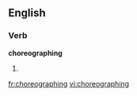 ==English==

===Verb===
'''choreographing'''

# {{present participle of|[[choreograph]]}}

[[fr:choreographing]]
[[vi:choreographing]]